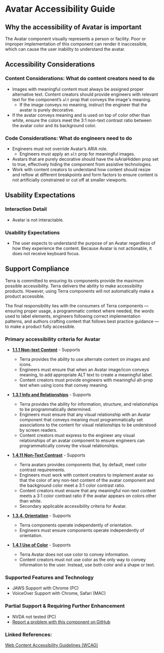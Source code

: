
<Badge />

# Avatar Accessibility Guide

## Why the accessibility of Avatar is important

The Avatar component visually represents a person or facility. Poor or improper implementation of this component can render it inaccessible, which can cause the user inability to understand the avatar.

## Accessibility Considerations

### Content Considerations: What do content creators need to do

- Images with meaningful content must always be assigned proper alternative text. Content creators should provide engineers with relevant text for the component’s `alt` prop that conveys the image's meaning.
    - If the image conveys no meaning, instruct the engineer that the avatar is purely decorative.
- If the avatar conveys meaning and is used on top of color other than white, ensure the colors meet the 3:1 non-text contrast ratio between the avatar color and its background color.

### Code Considerations: What do engineers need to do

- Engineers must not override Avatar’s ARIA role.
    - Engineers must apply an `alt` prop for meaningful images.
- Avatars that are purely decorative should have the isAriaHidden prop set to true, effectively hiding the component from assistive technologies.
- Work with content creators to understand how content should resize and reflow at different breakpoints and form factors to ensure content is not artificially constrained or cut off at smaller viewports.

## Usability Expectations

### Interaction Detail

- Avatar is not interactable.

### Usability Expectations

- The user expects to understand the purpose of an Avatar regardless of how they experience the content. Because Avatar is not actionable, it does not receive keyboard focus.

## Support Compliance

Terra is committed to ensuring its components provide the maximum possible accessibility. Terra delivers the ability to make accessibility products. However, using Terra components will not automatically make a product accessible.

The final responsibility lies with the consumers of Terra components — ensuring proper usage, a programmatic context where needed, the words used to label elements, engineers following correct implementation patterns, and authors crafting content that follows best practice guidance — to make a product fully accessible.

### Primary accessibility criteria for Avatar

- [**1.1.1 Non-text Content**](https://www.w3.org/WAI/WCAG21/Understanding/non-text-contrast) - Supports
    - Terra provides the ability to use alternate content on images and icons.
    - Engineers must ensure that when an Avatar image/icon conveys meaning, to add appropriate ALT text to create a meaningful label.
    - Content creators must provide engineers with meaningful alt-prop text when using icons that convey meaning.

- [**1.3.1 Info and Relationships**](https://www.w3.org/WAI/WCAG21/Understanding/info-and-relationships.html) - Supports
    - Terra provides the ability for information, structure, and relationships to be programmatically determined.
    - Engineers must ensure that any visual relationship with an Avatar component that conveys meaning must programmatically set associations to the content for visual relationships to be understood by screen readers.
    - Content creators must express to the engineer any visual relationships of an avatar component to ensure engineers can programmatically convey the visual relationships.

- [**1.4.11 Non-Text Contrast**](https://www.w3.org/WAI/WCAG21/Understanding/non-text-contrast) - Supports
    - Terra avatars provides components that, by default, meet color contrast requirements.
    - Engineers must work with content creators to implement avatar so that the color of any non-text content of the avatar component and the background color meet a 3:1 color contrast ratio.
    - Content creators must ensure that any meaningful non-text content meets a 3:1 color contrast ratio if the avatar appears on colors other than white.
    - Secondary applicable accessibility criteria for Avatar.

- [**1.3.4. Orientation**](https://www.w3.org/WAI/WCAG21/Understanding/orientation) - Supports
    - Terra components operate independently of orientation.
    - Engineers must ensure components operate independently of orientation.

- [**1.4.1 Use of Color**](https://www.w3.org/WAI/WCAG21/Understanding/use-of-color.html) - Supports
    - Terra Avatar does not use color to convey information.
    - Content creators must not use color as the only way to convey information to the user. Instead, use both color and a shape or text.

### Supported Features and Technology

- JAWS Support with Chrome (PC)
- VoiceOver Support with Chrome, Safari (MAC)

### Partial Support & Requiring Further Enhancement

- NVDA not tested (PC)
- [Report a problem with this component on GitHub ](https://github.com/cerner/terra-core/issues/new/choose)

### Linked References:

[Web Content Accessibility Guidelines (WCAG)](https://www.w3.org/WAI/WCAG21/Understanding/)
